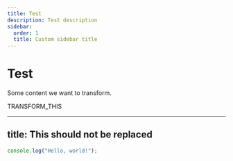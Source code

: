 ```yaml
--- 
title: Test
description: Test description
sidebar:
  order: 1
  title: Custom sidebar title
---
```


# Test

Some content we want to transform.

TRANSFORM_THIS

---
title: This should not be replaced
---


```js
console.log("Hello, world!");
```
